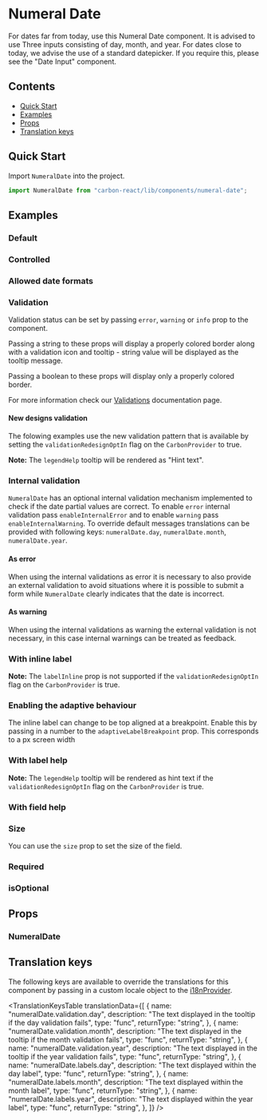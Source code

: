 

<Meta of={NumeralDateStories} />

# Numeral Date

For dates far from today, use this Numeral Date component. It is advised to use Three inputs consisting of day, month, and year.
For dates close to today, we advise the use of a standard datepicker. If you require this, please see the "Date Input" component.

## Contents

- [Quick Start](#quick-start)
- [Examples](#examples)
- [Props](#props)
- [Translation keys](#translation-keys)

## Quick Start

Import `NumeralDate` into the project.

```javascript
import NumeralDate from "carbon-react/lib/components/numeral-date";
```

## Examples

### Default

<Canvas of={NumeralDateStories.Default} />

### Controlled

<Canvas of={NumeralDateStories.Controlled} />

### Allowed date formats

<Canvas of={NumeralDateStories.AllowedDateFormats} />

### Validation

Validation status can be set by passing `error`, `warning` or `info` prop to the component.

Passing a string to these props will display a properly colored border along with a validation icon and tooltip - string value will be displayed as the tooltip message.

Passing a boolean to these props will display only a properly colored border.

For more information check our [Validations](../?path=/docs/documentation-validations--docs) documentation page.

<Canvas of={NumeralDateStories.Validation} />

#### New designs validation

The folowing examples use the new validation pattern that is available by setting the `validationRedesignOptIn` flag on the `CarbonProvider` to true.

**Note:** The `legendHelp` tooltip will be rendered as "Hint text".

<Canvas of={NumeralDateStories.NewValidation} />

### Internal validation

`NumeralDate` has an optional internal validation mechanism implemented to check if the date partial values are correct.
To enable `error` internal validation pass `enableInternalError` and to enable `warning` pass `enableInternalWarning`.
To override default messages translations can be provided with following keys: `numeralDate.day`, `numeralDate.month`, `numeralDate.year`.

#### As error

When using the internal validations as error it is necessary to also provide an external validation to avoid situations where it is possible to submit a form while `NumeralDate` clearly indicates that the date is incorrect.

<Canvas of={NumeralDateStories.InternalValidationError} />

#### As warning

When using the internal validations as warning the external validation is not necessary, in this case internal warnings can be treated as feedback.

<Canvas of={NumeralDateStories.InternalValidationWarning} />

### With inline label

**Note:** The `labelInline` prop is not supported if the `validationRedesignOptIn` flag on the `CarbonProvider` is true. 

<Canvas of={NumeralDateStories.InlineLabel} />

### Enabling the adaptive behaviour

The inline label can change to be top aligned at a breakpoint. Enable this by passing in a number to the `adaptiveLabelBreakpoint` prop. This corresponds to a px screen width

<Canvas of={NumeralDateStories.EnablingAdaptiveBehaviour} />

### With label help

**Note:** The `legendHelp` tooltip will be rendered as hint text if the `validationRedesignOptIn` flag on the `CarbonProvider` is true.

<Canvas of={NumeralDateStories.WithLabelHelp} />

### With field help

<Canvas of={NumeralDateStories.WithFieldHelp} />

### Size

You can use the `size` prop to set the size of the field.

<Canvas of={NumeralDateStories.Size} />

### Required

<Canvas of={NumeralDateStories.Required} />

### isOptional

<Canvas of={NumeralDateStories.IsOptional} />

## Props

### NumeralDate

<ArgTypes of={NumeralDateStories} />

## Translation keys

The following keys are available to override the translations for this component by passing in a custom locale object to the
[i18nProvider](../?path=/docs/documentation-i18n--docs).

<TranslationKeysTable
  translationData={[
    {
      name: "numeralDate.validation.day",
      description:
        "The text displayed in the tooltip if the day validation fails",
      type: "func",
      returnType: "string",
    },
    {
      name: "numeralDate.validation.month",
      description:
        "The text displayed in the tooltip if the month validation fails",
      type: "func",
      returnType: "string",
    },
    {
      name: "numeralDate.validation.year",
      description:
        "The text displayed in the tooltip if the year validation fails",
      type: "func",
      returnType: "string",
    },
        {
      name: "numeralDate.labels.day",
      description:
        "The text displayed within the day label",
      type: "func",
      returnType: "string",
    },
    {
      name: "numeralDate.labels.month",
      description:
        "The text displayed within the month label",
      type: "func",
      returnType: "string",
    },
    {
      name: "numeralDate.labels.year",
      description:
        "The text displayed within the year label",
      type: "func",
      returnType: "string",
    },
  ]}
/>
